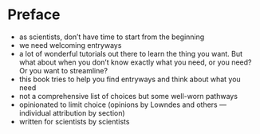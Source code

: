 # Preface {#preface}

- as scientists, don't have time to start from the beginning
- we need welcoming entryways
- a lot of wonderful tutorials out there to learn the thing you want. But what about when you don't know exactly what you need, or you need? Or you want to streamline? 
- this book tries to help you find entryways and think about what you need
- not a comprehensive list of choices but some well-worn pathways
- opinionated to limit choice (opinions by Lowndes and others — individual attribution by section)
- written for scientists by scientists